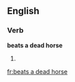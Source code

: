 ==English==

===Verb===
'''beats a dead horse'''

# {{en-third-person singular of|beat a dead horse}}

[[fr:beats a dead horse]]